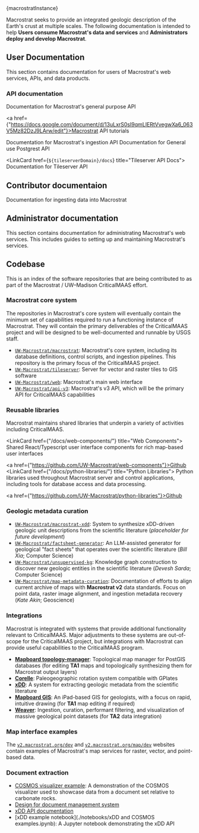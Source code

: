
<PageHeader title="Documentation">
  <span className="subtitle">
    <span className="tertiary">{macrostratInstance}</span>
  </span>
</PageHeader>

Macrostrat seeks to provide an integrated geologic description of the Earth's crust at multiple scales. The following documentation is intended
to help **Users consume Macrostrat's data and services** and **Administrators deploy and develop Macrostrat**.

## User Documentation

This section contains documentation for users of Macrostrat's web services, APIs, and data products.

<LinkCard href="/docs/integrations/qgis" title="QGIS integration"></LinkCard>

### API documentation

<LinkCard href="/api/v2/" title="General API Docs">
  Documentation for Macrostrat's general purpose API

  <a href={"https://docs.google.com/document/d/13uLxrS0sI9qmLIERtVvegwXa6_063V5Mz82DzJ9LArw/edit"}>Macrostrat API tutorials</a>
</LinkCard>

<LinkCard href="/api/ingest/docs" title="Ingestion API Docs">
  Documentation for Macrostrat's ingestion API
</LinkCard>

<LinkCard href="/docs/api/postgrest" title="Ingestion API Docs">
  Documentation for General use Postgrest API
</LinkCard>

<LinkCard href={`${tileserverDomain}/docs`} title="Tileserver API Docs">
  Documentation for Tileserver API
</LinkCard>

## Contributor documentaion

<LinkCard href="/docs/ingestion" title="Ingestion">
  Documentation for ingesting data into Macrostrat
</LinkCard>

## Administrator documentation

This section contains documentation for administrating Macrostrat's web services. This includes guides to setting up
and maintaining Macrostrat's services.

## Codebase

This is an index of the software repositories that are being contributed to as
part of the Macrostrat / UW–Madison CriticalMAAS effort.

### Macrostrat core system

The repositories in Macrostrat's core system will eventually contain the minimum
set of capabilities required to run a functioning instance of Macrostrat. They
will contain the primary deliverables of the CriticalMAAS project and will be
designed to be well-documented and runnable by USGS staff.

- [`UW-Macrostrat/macrostrat`](https://github.com/UW-Macrostrat/macrostrat):
  Macrostrat's core system, including its database definitions, control scripts,
  and ingestion pipelines. This repository is the primary focus of the
  CriticalMAAS project.
- [`UW-Macrostrat/tileserver`](https://github.com/UW-Macrostrat/tileserver):
  Server for vector and raster tiles to GIS software
- [`UW-Macrostrat/web`](https://github.com/UW-Macrostrat/web): Macrostrat's main
  web interface
- [`UW-Macrostrat/api-v3`](https://github.com/UW-Macrostrat/api-v3`):
  Macrostrat's v3 API, which will be the primary API for CriticalMAAS
  capabilities

### Reusable libraries

Macrostrat maintains shared libraries that underpin a variety of activities
including CriticalMAAS.

<LinkCard href={"/docs/web-components/"} title="Web Components">
  Shared React/Typescript user interface components for rich map-based user
  interfaces

  <a href={"https://github.com/UW-Macrostrat/web-components"}>Github</a>
</LinkCard>
<LinkCard href={"/docs/python-libraries/"} title="Python Libraries">
  Python libraries used throughout Macrostrat server and control applications,
  including tools for database access and data processing.

  <a href={"https://github.com/UW-Macrostrat/python-libraries"}>Github</a>
</LinkCard>

### Geologic metadata curation

- [`UW-Macrostrat/macrostrat-xdd`](https://github.com/UW-Macrostrat/macrostrat-xdd):
  System to synthesize xDD-driven geologic unit descriptions from the scientific
  literature (_placeholder for future development_)
- [`UW-Macrostrat/factsheet-generator`](https://github.com/UW-Macrostrat/factsheet-generator):
  An LLM-assisted generator for geological "fact sheets" that operates over the
  scientific literature (_Bill Xia_; Computer Science)
- [`UW-Macrostrat/unsupervised-kg`](https://github.com/UW-Macrostrat/unsupervised-kg):
  Knowledge graph construction to discover new geologic entities in the
  scientific literature (_Devesh Sarda_; Computer Science)
- [`UW-Macrostrat/map-metadata-curation`](https://github.com/UW-Macrostrat/map-metadata-curation):
  Documentation of efforts to align current archive of maps with **Macrostrat
  v2** data standards. Focus on point data, raster image alignment, and
  ingestion metadata recovery (_Kate Akin_; Geoscience)

### Integrations

Macrostrat is integrated with systems that provide additional functionality
relevant to CriticalMAAS. Major adjustments to these systems are out-of-scope
for the CriticalMAAS project, but integrations with Macrostrat can provide
useful capabilities to the CriticalMAAS program.

- [**Mapboard topology-manager**](https://github.com/Mapboard/topology-manager):
  Topological map manager for PostGIS databases (for editing **TA1** maps and
  topologically synthesizing them for Macrostrat output layers)
- [**Corelle**](https://github.com/UW-Macrostrat/corelle): Paleogeographic
  rotation system compatible with GPlates
- [**xDD**](https://xdd.wisc.edu/): A system for extracting geologic metadata
  from the scientific literature
- [**Mapboard GIS**](https://mapboard-gis.app): An iPad-based GIS for
  geologists, with a focus on rapid, intuitive drawing (for **TA1** map editing
  if required)
- [**Weaver**](https://github.com/digitalcrust/weaver): Ingestion, curation,
  performant filtering, and visualization of massive geological point datasets
  (for **TA2** data integration)

### Map interface examples

The [`v2.macrostrat.org/dev`](https://v2.macrostrat.org/dev) and
[`v2.macrostrat.org/map/dev`](https://v2.macrostrat.org/map/dev) websites
contain examples of Macrostrat's map services for raster, vector, and
point-based data.

### Document extraction

- [COSMOS visualizer example](https://xdd.wisc.edu/set_visualizer/sets/dolomites?query=Belle%20Fourche):
  A demonstration of the COSMOS visualizer used to showcase data from a document
  set relative to carbonate rocks.
- [Design for document management system](https://github.com/UW-xDD/document-store/blob/main/docs/design_doc.md)
- [xDD API documentation](https://xdd.wisc.edu/api/)
- [xDD example notebook](./notebooks/xDD and COSMOS examples.ipynb): A Jupyter
  notebook demonstrating the xDD API
